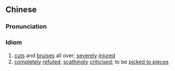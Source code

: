 {{also|体无完肤}}
==Chinese==
{{zh-forms|s=体无完肤|type=112}}

===Pronunciation===
{{zh-pron
|m=tǐ wú wánfū
|c=tai2 mou4 jyun4 fu1
|h=pfs=thí-vù-vàn-fû
|cat=cy
}}

===Idiom===
{{zh-idiom}}

# [[cut]]s and [[bruise]]s all over; [[severely]] [[injured]]
# [[completely]] [[refuted]]; [[scathingly]] [[criticised]]; to be [[picked to pieces]]